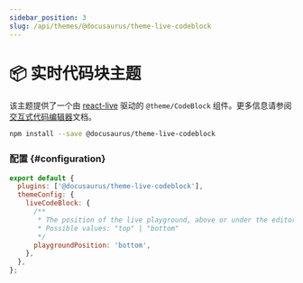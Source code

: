 ```yaml
---
sidebar_position: 3
slug: /api/themes/@docusaurus/theme-live-codeblock
---
```


# 📦 实时代码块主题

该主题提供了一个由 [react-live](https://commerce.nearform.com/open-source/react-live/) 驱动的 `@theme/CodeBlock` 组件。更多信息请参阅[交互式代码编辑器](../../guides/markdown-features/markdown-features-code-blocks.mdx#interactive-code-editor)文档。

```bash npm2yarn
npm install --save @docusaurus/theme-live-codeblock
```

### 配置 {#configuration}

```js title="docusaurus.config.js"
export default {
  plugins: ['@docusaurus/theme-live-codeblock'],
  themeConfig: {
    liveCodeBlock: {
      /**
       * The position of the live playground, above or under the editor
       * Possible values: "top" | "bottom"
       */
      playgroundPosition: 'bottom',
    },
  },
};
```
